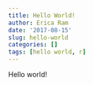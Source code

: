 ```yaml
---
title: Hello World!
author: Erica Ram
date: '2017-08-15'
slug: hello-world
categories: []
tags: [hello world, r]
---
```


Hello world!